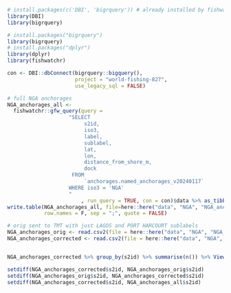 
```r
# install.packages(c('DBI', 'bigrquery')) # already installed by fishwatchr
library(DBI)
library(bigrquery)

# install.packages("bigrquery")
library(bigrquery)
# install.packages("dplyr")
library(dplyr)
library(fishwatchr)

con <- DBI::dbConnect(bigrquery::bigquery(), 
                      project = "world-fishing-827", 
                      use_legacy_sql = FALSE)

```

```r
# full NGA anchorages
NGA_anchorages_all <- 
  fishwatchr::gfw_query(query = 
                    "SELECT
                         s2id,
                         iso3,
                         label,
                         sublabel,
                         lat,
                         lon,
                         distance_from_shore_m,
                         dock
                     FROM
                         `anchorages.named_anchorages_v20240117`
                    WHERE iso3 = 'NGA'
                    "
                        , run_query = TRUE, con = con)$data %>% as_tibble()
write.table(NGA_anchorages_all, file=here::here("data", "NGA", "NGA_anchorages_all.csv"), 
            row.names = F, sep = ";", quote = FALSE)

# orig sent to TMT with just LAGOS and PORT HARCOURT sublabels
NGA_anchorages_orig <- read.csv2(file = here::here("data", "NGA", "NGA_anchorages.csv"), sep = ",",)
NGA_anchorages_corrected <- read.csv2(file = here::here("data", "NGA", "Nigeria_jayfiles", "Combined_Vetted_NGA_anchorages.csv"), sep = ",",)


NGA_anchorages_corrected %>% group_by(s2id) %>% summarise(n()) %>% View()

setdiff(NGA_anchorages_corrected$s2id, NGA_anchorages_orig$s2id)
setdiff(NGA_anchorages_orig$s2id, NGA_anchorages_corrected$s2id)
setdiff(NGA_anchorages_corrected$s2id, NGA_anchorages_all$s2id)
```








